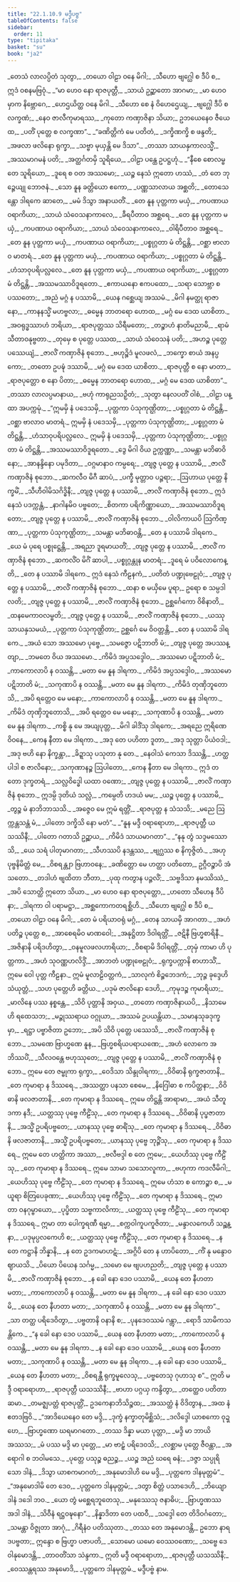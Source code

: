 ```yaml
---
title: "22.1.10.9 မဒ္ဒီပဗ္ဗ"
tableOfContents: false
sidebar:
  order: 11
type: "tipitaka"
basket: "su"
book: "ja2"
---
```



<DynamicBreadcrumb />

<Division number="2182" book="ja2">

<Paragraph number="3536" type="verses" book="ja2">
_တေသံ လာလပ္ပိတံ သုတွာ,_  
_တယော ဝါဠာ ဝနေ မိဂါ;_  
_သီဟော ဗျဂ္ဃေါ စ ဒီပိ စ,_  
ဣဒံ ဝစနမဗြဝုံ._  

</Paragraph>

</Division>
<Division number="2183" book="ja2">

<Paragraph number="3537" type="verses" book="ja2">
_“မာ ဟေဝ နော ရာဇပုတ္တီ,_  
_သာယံ ဥဉ္ဆာတော အာဂမာ;_  
_မာ ဟေဝမှာက နိဗ္ဘောဂေ,_  
_ဟေဌယိတ္ထ ဝနေ မိဂါ._  

</Paragraph>

</Division>
<Division number="2184" book="ja2">

<Paragraph number="3538" type="verses" book="ja2">
_သီဟော စေ နံ ဝိဟေဌေယျ,_  
_ဗျဂ္ဃေါ ဒီပိ စ လက္ခဏံ;_  
_နေဝ ဇာလီကုမာရဿ,_  
_ကုတော ကဏှာဇိနာ သိယာ;_  
ဥဘယေနေဝ ဇီယေထ,_  
_ပတိံ ပုတ္တေ စ လက္ခဏာ”._  

</Paragraph>

</Division>
<Division number="2185" book="ja2">

<Paragraph number="3539" type="verses" book="ja2">
_“ခဏိတ္တိကံ မေ ပတိတံ,_  
_ဒက္ခိဏက္ခိ စ ဖန္ဒတိ;_  
_အဖလာ ဖလိနော ရုက္ခာ,_  
_သဗ္ဗာ မုယှန္တိ မေ ဒိသာ”._  

</Paragraph>

</Division>
<Division number="2186" book="ja2">

<Paragraph number="3540" type="verses" book="ja2">
_တဿာ သာယနှကာလသ္မိံ,_  
_အဿမာဂမနံ ပတိ;_  
_အတ္ထင်္ဂတမှိ သူရိယေ,_  
_ဝါဠာ ပန္ထေ ဥပဋ္ဌဟုံ._  

</Paragraph>

</Division>
<Division number="2187" book="ja2">

<Paragraph number="3541" type="verses" book="ja2">
_“နီစေ စောလမ္ဗတေ သူရိယော,_  
_ဒူရေ စ ဝတ အဿမော;_  
_ယဉ္စ နေသံ ဣတော ဟဿံ,_  
_တံ တေ ဘုဉ္ဇေယျု ဘောဇနံ._  

</Paragraph>

</Division>
<Division number="2188" book="ja2">

<Paragraph number="3542" type="verses" book="ja2">
_သော နူန ခတ္တိယော ဧကော,_  
_ပဏ္ဏသာလာယ အစ္ဆတိ;_  
_တောသေန္တော ဒါရကေ ဆာတေ,_  
_မမံ ဒိသွာ အနာယတိံ._  

</Paragraph>

</Division>
<Division number="2189" book="ja2">

<Paragraph number="3543" type="verses" book="ja2">
_တေ နူန ပုတ္တကာ မယှံ,_  
_ကပဏာယ ဝရာကိယာ;_  
_သာယံ သံဝေသနာကာလေ,_  
_ခီရပီတာဝ အစ္ဆရေ._  

</Paragraph>

</Division>
<Division number="2190" book="ja2">

<Paragraph number="3544" type="verses" book="ja2">
_တေ နူန ပုတ္တကာ မယှံ,_  
_ကပဏာယ ဝရာကိယာ;_  
_သာယံ သံဝေသနာကာလေ,_  
_ဝါရိပီတာဝ အစ္ဆရေ._  

</Paragraph>

</Division>
<Division number="2191" book="ja2">

<Paragraph number="3545" type="verses" book="ja2">
_တေ နူန ပုတ္တကာ မယှံ,_  
_ကပဏာယ ဝရာကိယာ;_  
_ပစ္စုဂ္ဂတာ မံ တိဋ္ဌန္တိ,_  
_ဝစ္ဆာ ဗာလာဝ မာတရံ._  

</Paragraph>

</Division>
<Division number="2192" book="ja2">

<Paragraph number="3546" type="verses" book="ja2">
_တေ နူန ပုတ္တကာ မယှံ,_  
_ကပဏာယ ဝရာကိယာ;_  
_ပစ္စုဂ္ဂတာ မံ တိဋ္ဌန္တိ,_  
_ဟံသာဝုပရိပလ္လလေ._  

</Paragraph>

</Division>
<Division number="2193" book="ja2">

<Paragraph number="3547" type="verses" book="ja2">
_တေ နူန ပုတ္တကာ မယှံ,_  
_ကပဏာယ ဝရာကိယာ;_  
_ပစ္စုဂ္ဂတာ မံ တိဋ္ဌန္တိ,_  
_အဿမဿာဝိဒူရတော._  

</Paragraph>

</Division>
<Division number="2194" book="ja2">

<Paragraph number="3548" type="verses" book="ja2">
_ဧကာယနော ဧကပထော,_  
_သရာ သောဗ္ဘာ စ ပဿတော;_  
_အညံ မဂ္ဂံ န ပဿာမိ,_  
_ယေန ဂစ္ဆေယျ အဿမံ._  

</Paragraph>

</Division>
<Division number="2195" book="ja2">

<Paragraph number="3549" type="verses" book="ja2">
_မိဂါ နမတ္ထု ရာဇာနော,_  
_ကာနနသ္မိံ မဟဗ္ဗလာ;_  
_ဓမ္မေန ဘာတရော ဟောထ,_  
_မဂ္ဂံ မေ ဒေထ ယာစိတာ._  

</Paragraph>

</Division>
<Division number="2196" book="ja2">

<Paragraph number="3550" type="verses" book="ja2">
_အဝရုဒ္ဓဿာဟံ ဘရိယာ,_  
_ရာဇပုတ္တဿ သိရီမတော;_  
_တဉ္စာဟံ နာတိမညာမိ,_  
_ရာမံ သီတာဝနုဗ္ဗတာ._  

</Paragraph>

</Division>
<Division number="2197" book="ja2">

<Paragraph number="3551" type="verses" book="ja2">
_တုမှေ စ ပုတ္တေ ပဿထ,_  
_သာယံ သံဝေသနံ ပတိ;_  
_အဟဉ္စ ပုတ္တေ ပဿေယျံ,_  
_ဇာလိံ ကဏှာဇိနံ စုဘော._  

</Paragraph>

</Division>
<Division number="2198" book="ja2">

<Paragraph number="3552" type="verses" book="ja2">
_ဗဟုဉ္စိဒံ မူလဖလံ,_  
_ဘက္ခော စာယံ အနပ္ပကော;_  
_တတော ဥပဍ္ဎံ ဒဿာမိ,_  
_မဂ္ဂံ မေ ဒေထ ယာစိတာ._  

</Paragraph>

</Division>
<Division number="2199" book="ja2">

<Paragraph number="3553" type="verses" book="ja2">
_ရာဇပုတ္တီ စ နော မာတာ,_  
_ရာဇပုတ္တော စ နော ပိတာ;_  
_ဓမ္မေန ဘာတရော ဟောထ,_  
_မဂ္ဂံ မေ ဒေထ ယာစိတာ”._  

</Paragraph>

</Division>
<Division number="2200" book="ja2">

<Paragraph number="3554" type="verses" book="ja2">
_တဿာ လာလပ္ပမာနာယ,_  
_ဗဟုံ ကာရုညသဉှိတံ;_  
_သုတွာ နေလပတိံ ဝါစံ,_  
_ဝါဠာ ပန္ထာ အပက္ကမုံ._  

</Paragraph>

</Division>
<Division number="2201" book="ja2">

<Paragraph number="3555" type="verses" book="ja2">
_“ဣမမှိ နံ ပဒေသမှိ,_  
_ပုတ္တကာ ပံသုကုဏ္ဌိတာ;_  
_ပစ္စုဂ္ဂတာ မံ တိဋ္ဌန္တိ,_  
_ဝစ္ဆာ ဗာလာဝ မာတရံ._  

</Paragraph>

</Division>
<Division number="2202" book="ja2">

<Paragraph number="3556" type="verses" book="ja2">
ဣမမှိ နံ ပဒေသမှိ,_  
_ပုတ္တကာ ပံသုကုဏ္ဌိတာ;_  
_ပစ္စုဂ္ဂတာ မံ တိဋ္ဌန္တိ,_  
_ဟံသာဝုပရိပလ္လလေ._  

</Paragraph>

</Division>
<Division number="2203" book="ja2">

<Paragraph number="3557" type="verses" book="ja2">
ဣမမှိ နံ ပဒေသမှိ,_  
_ပုတ္တကာ ပံသုကုဏ္ဌိတာ;_  
_ပစ္စုဂ္ဂတာ မံ တိဋ္ဌန္တိ,_  
_အဿမဿာဝိဒူရတော._  

</Paragraph>

</Division>
<Division number="2204" book="ja2">

<Paragraph number="3558" type="verses" book="ja2">
_ဒွေ မိဂါ ဝိယ ဥက္ကဏ္ဏာ,_  
_သမန္တာ မဘိဓာဝိနော;_  
_အာနန္ဒိနော ပမုဒိတာ,_  
_ဝဂ္ဂမာနာဝ ကမ္ပရေ;_  
_တျဇ္ဇ ပုတ္တေ န ပဿာမိ,_  
_ဇာလိံ ကဏှာဇိနံ စုဘော._  

</Paragraph>

</Division>
<Division number="2205" book="ja2">

<Paragraph number="3559" type="verses" book="ja2">
_ဆကလီဝ မိဂီ ဆာပံ,_  
_ပက္ခီ မုတ္တာဝ ပဉ္ဇရာ;_  
_ဩဟာယ ပုတ္တေ နိက္ခမိံ,_  
_သီဟီဝါမိသဂိဒ္ဓိနီ;_  
_တျဇ္ဇ ပုတ္တေ န ပဿာမိ,_  
_ဇာလိံ ကဏှာဇိနံ စုဘော._  

</Paragraph>

</Division>
<Division number="2206" book="ja2">

<Paragraph number="3560" type="verses" book="ja2">
ဣဒံ နေသံ ပဒက္ကန္တံ,_  
_နာဂါနမိဝ ပဗ္ဗတေ;_  
_စိတကာ ပရိကိဏ္ဏာယော,_  
_အဿမဿာဝိဒူရတော;_  
_တျဇ္ဇ ပုတ္တေ န ပဿာမိ,_  
_ဇာလိံ ကဏှာဇိနံ စုဘော._  

</Paragraph>

</Division>
<Division number="2207" book="ja2">

<Paragraph number="3561" type="verses" book="ja2">
_ဝါလိကာယပိ ဩကိဏ္ဏာ,_  
_ပုတ္တကာ ပံသုကုဏ္ဌိတာ;_  
_သမန္တာ မဘိဓာဝန္တိ,_  
_တေ န ပဿာမိ ဒါရကေ._  

</Paragraph>

</Division>
<Division number="2208" book="ja2">

<Paragraph number="3562" type="verses" book="ja2">
_ယေ မံ ပုရေ ပစ္စုဋ္ဌေန္တိ,_  
_အရညာ ဒူရမာယတိံ;_  
_တျဇ္ဇ ပုတ္တေ န ပဿာမိ,_  
_ဇာလိံ ကဏှာဇိနံ စုဘော._  

</Paragraph>

</Division>
<Division number="2209" book="ja2">

<Paragraph number="3563" type="verses" book="ja2">
_ဆကလိံဝ မိဂိံ ဆာပါ,_  
_ပစ္စုဂ္ဂန္တုန မာတရံ;_  
_ဒူရေ မံ ပဝိလောကေန္တိ,_  
_တေ န ပဿာမိ ဒါရကေ._  

</Paragraph>

</Division>
<Division number="2210" book="ja2">

<Paragraph number="3564" type="verses" book="ja2">
ဣဒံ နေသံ ကီဠနကံ,_  
_ပတိတံ ပဏ္ဍုဗေဠုဝံ;_  
_တျဇ္ဇ ပုတ္တေ န ပဿာမိ,_  
_ဇာလိံ ကဏှာဇိနံ စုဘော._  

</Paragraph>

</Division>
<Division number="2211" book="ja2">

<Paragraph number="3565" type="verses" book="ja2">
_ထနာ စ မယှိမေ ပူရာ,_  
ဥရော စ သမ္ပဒါလတိ;_  
_တျဇ္ဇ ပုတ္တေ န ပဿာမိ,_  
_ဇာလိံ ကဏှာဇိနံ စုဘော._  

</Paragraph>

</Division>
<Division number="2212" book="ja2">

<Paragraph number="3566" type="verses" book="ja2">
ဥစ္ဆင်္ဂေကော ဝိစိနာတိ,_  
_ထနမေကာဝလမ္ဗတိ;_  
_တျဇ္ဇ ပုတ္တေ န ပဿာမိ,_  
_ဇာလိံ ကဏှာဇိနံ စုဘော._  

</Paragraph>

</Division>
<Division number="2213" book="ja2">

<Paragraph number="3567" type="verses" book="ja2">
_ယဿု သာယနှသမယံ,_  
_ပုတ္တကာ ပံသုကုဏ္ဌိတာ;_  
ဥစ္ဆင်္ဂေ မေ ဝိဝတ္တန္တိ,_  
_တေ န ပဿာမိ ဒါရကေ._  

</Paragraph>

</Division>
<Division number="2214" book="ja2">

<Paragraph number="3568" type="verses" book="ja2">
_အယံ သော အဿမော ပုဗ္ဗေ,_  
_သမဇ္ဇော ပဋိဘာတိ မံ;_  
_တျဇ္ဇ ပုတ္တေ အပဿန္တျာ,_  
_ဘမတေ ဝိယ အဿမော._  

</Paragraph>

</Division>
<Division number="2215" book="ja2">

<Paragraph number="3569" type="verses" book="ja2">
_ကိမိဒံ အပ္ပသဒ္ဒေါဝ,_  
_အဿမော ပဋိဘာတိ မံ;_  
_ကာကောလာပိ န ဝဿန္တိ,_  
_မတာ မေ နူန ဒါရကာ._  

</Paragraph>

</Division>
<Division number="2216" book="ja2">

<Paragraph number="3570" type="verses" book="ja2">
_ကိမိဒံ အပ္ပသဒ္ဒေါဝ,_  
_အဿမော ပဋိဘာတိ မံ;_  
_သကုဏာပိ န ဝဿန္တိ,_  
_မတာ မေ နူန ဒါရကာ._  

</Paragraph>

</Division>
<Division number="2217" book="ja2">

<Paragraph number="3571" type="verses" book="ja2">
_ကိမိဒံ တုဏှိဘူတောသိ,_  
_အပိ ရတ္တေဝ မေ မနော;_  
_ကာကောလာပိ န ဝဿန္တိ,_  
_မတာ မေ နူန ဒါရကာ._  

</Paragraph>

</Division>
<Division number="2218" book="ja2">

<Paragraph number="3572" type="verses" book="ja2">
_ကိမိဒံ တုဏှိဘူတောသိ,_  
_အပိ ရတ္တေဝ မေ မနော;_  
_သကုဏာပိ န ဝဿန္တိ,_  
_မတာ မေ နူန ဒါရကာ._  

</Paragraph>

</Division>
<Division number="2219" book="ja2">

<Paragraph number="3573" type="verses" book="ja2">
_ကစ္စိ နု မေ အယျပုတ္တ,_  
_မိဂါ ခါဒိံသု ဒါရကေ;_  
_အရညေ ဣရိဏေ ဝိဝနေ,_  
_ကေန နီတာ မေ ဒါရကာ._  

</Paragraph>

</Division>
<Division number="2220" book="ja2">

<Paragraph number="3574" type="verses" book="ja2">
_အဒု တေ ပဟိတာ ဒူတာ,_  
_အဒု သုတ္တာ ပိယံဝဒါ;_  
_အဒု ဗဟိ နော နိက္ခန္တာ,_  
_ခိဍ္ဍာသု ပသုတာ နု တေ._  

</Paragraph>

</Division>
<Division number="2221" book="ja2">

<Paragraph number="3575" type="verses" book="ja2">
_နေဝါသံ ကေသာ ဒိဿန္တိ,_  
_ဟတ္ထပါဒါ စ ဇာလိနော;_  
_သကုဏာနဉ္စ ဩပါတော,_  
_ကေန နီတာ မေ ဒါရကာ._  

</Paragraph>

</Division>
<Division number="2222" book="ja2">

<Paragraph number="3576" type="verses" book="ja2">
ဣဒံ တတော ဒုက္ခတရံ,_  
_သလ္လဝိဒ္ဓေါ ယထာ ဝဏော;_  
_တျဇ္ဇ ပုတ္တေ န ပဿာမိ,_  
_ဇာလိံ ကဏှာဇိနံ စုဘော._  

</Paragraph>

</Division>
<Division number="2223" book="ja2">

<Paragraph number="3577" type="verses" book="ja2">
ဣဒမ္ပိ ဒုတိယံ သလ္လံ,_  
_ကမ္ပေတိ ဟဒယံ မမ;_  
_ယဉ္စ ပုတ္တေ န ပဿာမိ,_  
_တွဉ္စ မံ နာဘိဘာသသိ._  

</Paragraph>

</Division>
<Division number="2224" book="ja2">

<Paragraph number="3578" type="verses" book="ja2">
_အဇ္ဇေဝ မေ ဣမံ ရတ္တိံ,_  
_ရာဇပုတ္တ န သံသသိ;_  
_မညေ ဩက္ကန္တသန္တံ မံ,_  
_ပါတော ဒက္ခိသိ နော မတံ”._  

</Paragraph>

</Division>
<Division number="2225" book="ja2">

<Paragraph number="3579" type="verses" book="ja2">
_“နူန မဒ္ဒီ ဝရာရောဟာ,_  
_ရာဇပုတ္တီ ယသဿိနီ;_  
_ပါတော ဂတာသိ ဥဉ္ဆာယ,_  
_ကိမိဒံ သာယမာဂတာ”._  

</Paragraph>

</Division>
<Division number="2226" book="ja2">

<Paragraph number="3580" type="verses" book="ja2">
_“နနု တွံ သဒ္ဒမဿောသိ,_  
_ယေ သရံ ပါတုမာဂတာ;_  
_သီဟဿပိ နဒန္တဿ,_  
_ဗျဂ္ဃဿ စ နိကုဇ္ဇိတံ._  

</Paragraph>

</Division>
<Division number="2227" book="ja2">

<Paragraph number="3581" type="verses" book="ja2">
_အဟု ပုဗ္ဗနိမိတ္တံ မေ,_  
_ဝိစရန္တျာ ဗြဟာဝနေ;_  
_ခဏိတ္တော မေ ဟတ္ထာ ပတိတော,_  
ဥဂ္ဂီဝဉ္စာပိ အံသတော._  

</Paragraph>

</Division>
<Division number="2228" book="ja2">

<Paragraph number="3582" type="verses" book="ja2">
_တဒါဟံ ဗျထိတာ ဘီတာ,_  
_ပုထု ကတွာန ပဉ္ဇလိံ;_  
_သဗ္ဗဒိသာ နမဿိဿံ,_  
_အပိ သောတ္ထိ ဣတော သိယာ._  

</Paragraph>

</Division>
<Division number="2229" book="ja2">

<Paragraph number="3583" type="verses" book="ja2">
_မာ ဟေဝ နော ရာဇပုတ္တော,_  
_ဟတော သီဟေန ဒီပိနာ;_  
_ဒါရကာ ဝါ ပရာမဋ္ဌာ,_  
_အစ္ဆကောကတရစ္ဆိဟိ._  

</Paragraph>

</Division>
<Division number="2230" book="ja2">

<Paragraph number="3584" type="verses" book="ja2">
_သီဟော ဗျဂ္ဃေါ စ ဒီပိ စ,_  
_တယော ဝါဠာ ဝနေ မိဂါ;_  
_တေ မံ ပရိယာဝရုံ မဂ္ဂံ,_  
_တေန သာယမှိ အာဂတာ._  

</Paragraph>

</Division>
<Division number="2231" book="ja2">

<Paragraph number="3585" type="verses" book="ja2">
_အဟံ ပတိဉ္စ ပုတ္တေ စ,_  
_အာစေရမိဝ မာဏဝေါ;_  
_အနုဋ္ဌိတာ ဒိဝါရတ္တိံ,_  
_ဇဋိနီ ဗြဟ္မစာရိနီ._  

</Paragraph>

</Division>
<Division number="2232" book="ja2">

<Paragraph number="3586" type="verses" book="ja2">
_အဇိနာနိ ပရိဒဟိတွာ,_  
_ဝနမူလဖလဟာရိယာ;_  
_ဝိစရာမိ ဒိဝါရတ္တိံ,_  
_တုမှံ ကာမာ ဟိ ပုတ္တကာ._  

</Paragraph>

</Division>
<Division number="2233" book="ja2">

<Paragraph number="3587" type="verses" book="ja2">
_အဟံ သုဝဏ္ဏဟလိဒ္ဒိံ,_  
_အာဘတံ ပဏ္ဍုဗေဠုဝံ;_  
_ရုက္ခပက္ကာနိ စာဟာသိံ,_  
ဣမေ ဝေါ ပုတ္တ ကီဠနာ._  

</Paragraph>

</Division>
<Division number="2234" book="ja2">

<Paragraph number="3588" type="verses" book="ja2">
ဣမံ မူလာဠိဝတ္တကံ,_  
_သာလုကံ စိဉ္စဘေဒကံ;_  
_ဘုဉ္ဇ ခုဒ္ဒေဟိ သံယုတ္တံ,_  
_သဟ ပုတ္တေဟိ ခတ္တိယ._  

</Paragraph>

</Division>
<Division number="2235" book="ja2">

<Paragraph number="3589" type="verses" book="ja2">
_ပဒုမံ ဇာလိနော ဒေဟိ,_  
_ကုမုဒဉ္စ ကုမာရိယာ;_  
_မာလိနေ ပဿ နစ္စန္တေ,_  
_သိဝိ ပုတ္တာနိ အဝှယ._  

</Paragraph>

</Division>
<Division number="2236" book="ja2">

<Paragraph number="3590" type="verses" book="ja2">
_တတော ကဏှာဇိနာယပိ,_  
_နိသာမေဟိ ရထေသဘ;_  
_မဉ္ဇုဿရာယ ဝဂ္ဂုယာ,_  
_အဿမံ ဥပယန္တိယာ._  

</Paragraph>

</Division>
<Division number="2237" book="ja2">

<Paragraph number="3591" type="verses" book="ja2">
_သမာနသုခဒုက္ခမှာ,_  
_ရဋ္ဌာ ပဗ္ဗာဇိတာ ဥဘော;_  
_အပိ သိဝိ ပုတ္တေ ပဿေသိ,_  
_ဇာလိံ ကဏှာဇိနံ စုဘော._  

</Paragraph>

</Division>
<Division number="2238" book="ja2">

<Paragraph number="3592" type="verses" book="ja2">
_သမဏေ ဗြာဟ္မဏေ နူန,_  
_ဗြဟ္မစရိယပရာယဏေ;_  
_အဟံ လောကေ အဘိဿပိံ,_  
_သီလဝန္တေ ဗဟုဿုတေ;_  
_တျဇ္ဇ ပုတ္တေ န ပဿာမိ,_  
_ဇာလိံ ကဏှာဇိနံ စုဘော._  

</Paragraph>

</Division>
<Division number="2239" book="ja2">

<Paragraph number="3593" type="verses" book="ja2">
ဣမေ တေ ဇမ္ဗုကာ ရုက္ခာ,_  
_ဝေဒိသာ သိန္ဒုဝါရကာ;_  
_ဝိဝိဓာနိ ရုက္ခဇာတာနိ,_  
_တေ ကုမာရာ န ဒိဿရေ._  

</Paragraph>

</Division>
<Division number="2240" book="ja2">

<Paragraph number="3594" type="verses" book="ja2">
_အဿတ္ထာ ပနသာ စေမေ,_  
_နိဂြေါဓာ စ ကပိတ္ထနာ;_  
_ဝိဝိဓာနိ ဖလဇာတာနိ,_  
_တေ ကုမာရာ န ဒိဿရေ._  

</Paragraph>

</Division>
<Division number="2241" book="ja2">

<Paragraph number="3595" type="verses" book="ja2">
ဣမေ တိဋ္ဌန္တိ အာရာမာ,_  
_အယံ သီတူဒကာ နဒီ;_  
_ယတ္ထဿု ပုဗ္ဗေ ကီဠိံသု,_  
_တေ ကုမာရာ န ဒိဿရေ._  

</Paragraph>

</Division>
<Division number="2242" book="ja2">

<Paragraph number="3596" type="verses" book="ja2">
_ဝိဝိဓာနိ ပုပ္ဖဇာတာနိ,_  
_အသ္မိံ ဥပရိပဗ္ဗတေ;_  
_ယာနဿု ပုဗ္ဗေ ဓာရိံသု,_  
_တေ ကုမာရာ န ဒိဿရေ._  

</Paragraph>

</Division>
<Division number="2243" book="ja2">

<Paragraph number="3597" type="verses" book="ja2">
_ဝိဝိဓာနိ ဖလဇာတာနိ,_  
_အသ္မိံ ဥပရိပဗ္ဗတေ;_  
_ယာနဿု ပုဗ္ဗေ ဘုဉ္ဇိံသု,_  
_တေ ကုမာရာ န ဒိဿရေ._  

</Paragraph>

</Division>
<Division number="2244" book="ja2">

<Paragraph number="3598" type="verses" book="ja2">
ဣမေ တေ ဟတ္ထိကာ အဿာ,_  
_ဗလီဗဒ္ဒါ စ တေ ဣမေ;_  
_ယေဟိဿု ပုဗ္ဗေ ကီဠိံသု,_  
_တေ ကုမာရာ န ဒိဿရေ._  

</Paragraph>

</Division>
<Division number="2245" book="ja2">

<Paragraph number="3599" type="verses" book="ja2">
ဣမေ သာမာ သသောလူကာ,_  
_ဗဟုကာ ကဒလီမိဂါ;_  
_ယေဟိဿု ပုဗ္ဗေ ကီဠိံသု,_  
_တေ ကုမာရာ န ဒိဿရေ._  

</Paragraph>

</Division>
<Division number="2246" book="ja2">

<Paragraph number="3600" type="verses" book="ja2">
ဣမေ ဟံသာ စ ကောဉ္စာ စ,_  
_မယူရာ စိတြပေခုဏာ;_  
_ယေဟိဿု ပုဗ္ဗေ ကီဠိံသု,_  
_တေ ကုမာရာ န ဒိဿရေ._  

</Paragraph>

</Division>
<Division number="2247" book="ja2">

<Paragraph number="3601" type="verses" book="ja2">
ဣမာ တာ ဝနဂုမ္ဗာယော,_  
_ပုပ္ဖိတာ သဗ္ဗကာလိကာ;_  
_ယတ္ထဿု ပုဗ္ဗေ ကီဠိံသု,_  
_တေ ကုမာရာ န ဒိဿရေ._  

</Paragraph>

</Division>
<Division number="2248" book="ja2">

<Paragraph number="3602" type="verses" book="ja2">
ဣမာ တာ ပေါက္ခရဏီ ရမ္မာ,_  
_စက္ကဝါကူပကူဇိတာ;_  
_မန္ဒာလကေဟိ သဉ္ဆန္နာ,_  
_ပဒုမုပ္ပလကေဟိ စ;_  
_ယတ္ထဿု ပုဗ္ဗေ ကီဠိံသု,_  
_တေ ကုမာရာ န ဒိဿရေ._  

</Paragraph>

</Division>
<Division number="2249" book="ja2">

<Paragraph number="3603" type="verses" book="ja2">
_န တေ ကဋ္ဌာနိ ဘိန္နာနိ,_  
_န တေ ဥဒကမာဟဋံ;_  
_အဂ္ဂိပိ တေ န ဟာပိတော,_  
_ကိံ နု မန္ဒောဝ ဈာယသိ._  

</Paragraph>

</Division>
<Division number="2250" book="ja2">

<Paragraph number="3604" type="verses" book="ja2">
_ပိယော ပိယေန သင်္ဂမ္မ,_  
_သမော မေ ဗျပဟညတိ;_  
_တျဇ္ဇ ပုတ္တေ န ပဿာမိ,_  
_ဇာလိံ ကဏှာဇိနံ စုဘော._  

</Paragraph>

</Division>
<Division number="2251" book="ja2">

<Paragraph number="3605" type="verses" book="ja2">
_န ခေါ နော ဒေဝ ပဿာမိ,_  
_ယေန တေ နီဟတာ မတာ;_  
_ကာကောလာပိ န ဝဿန္တိ,_  
_မတာ မေ နူန ဒါရကာ._  

</Paragraph>

</Division>
<Division number="2252" book="ja2">

<Paragraph number="3606" type="verses" book="ja2">
_န ခေါ နော ဒေဝ ပဿာမိ,_  
_ယေန တေ နီဟတာ မတာ;_  
_သကုဏာပိ န ဝဿန္တိ,_  
_မတာ မေ နူန ဒါရကာ”._  

</Paragraph>

</Division>
<Division number="2253" book="ja2">

<Paragraph number="3607" type="verses" book="ja2">
_သာ တတ္ထ ပရိဒေဝိတွာ,_  
_ပဗ္ဗတာနိ ဝနာနိ စ;_  
_ပုနဒေဝဿမံ ဂန္တွာ,_  
_ရောဒိ သာမိကသန္တိကေ._  

</Paragraph>

</Division>
<Division number="2254" book="ja2">

<Paragraph number="3608" type="verses" book="ja2">
_“န ခေါ နော ဒေဝ ပဿာမိ,_  
_ယေန တေ နီဟတာ မတာ;_  
_ကာကောလာပိ န ဝဿန္တိ,_  
_မတာ မေ နူန ဒါရကာ._  

</Paragraph>

</Division>
<Division number="2255" book="ja2">

<Paragraph number="3609" type="verses" book="ja2">
_န ခေါ နော ဒေဝ ပဿာမိ,_  
_ယေန တေ နီဟတာ မတာ;_  
_သကုဏာပိ န ဝဿန္တိ,_  
_မတာ မေ နူန ဒါရကာ._  

</Paragraph>

</Division>
<Division number="2256" book="ja2">

<Paragraph number="3610" type="verses" book="ja2">
_န ခေါ နော ဒေဝ ပဿာမိ,_  
_ယေန တေ နီဟတာ မတာ;_  
_ဝိစရန္တီ ရုက္ခမူလေသု,_  
_ပဗ္ဗတေသု ဂုဟာသု စ”._  

</Paragraph>

</Division>
<Division number="2257" book="ja2">

<Paragraph number="3611" type="verses" book="ja2">
ဣတိ မဒ္ဒီ ဝရာရောဟာ,_  
_ရာဇပုတ္တီ ယသဿိနီ;_  
_ဗာဟာ ပဂ္ဂယှ ကန္ဒိတွာ,_  
_တတ္ထေဝ ပတိတာ ဆမာ._  

</Paragraph>

</Division>
<Division number="2258" book="ja2">

<Paragraph number="3612" type="verses" book="ja2">
_တမဇ္ဈပတ္တံ ရာဇပုတ္တိံ,_  
ဥဒကေနာဘိသိဉ္စထ;_  
_အဿတ္ထံ နံ ဝိဒိတွာန,_  
_အထ နံ ဧတဒဗြဝိ._  

</Paragraph>

</Division>
<Division number="2259" book="ja2">

<Paragraph number="3613" type="verses" book="ja2">
_“အာဒိယေနေဝ တေ မဒ္ဒိ,_  
_ဒုက္ခံ နက္ခာတုမိစ္ဆိသံ;_  
_ဒလိဒ္ဒေါ ယာစကော ဝုဍ္ဎော,_  
_ဗြာဟ္မဏော ဃရမာဂတော._  

</Paragraph>

</Division>
<Division number="2260" book="ja2">

<Paragraph number="3614" type="verses" book="ja2">
_တဿ ဒိန္နာ မယာ ပုတ္တာ,_  
_မဒ္ဒိ မာ ဘာယိ အဿသ;_  
_မံ ပဿ မဒ္ဒိ မာ ပုတ္တေ,_  
_မာ ဗာဠှံ ပရိဒေဝသိ;_  
_လစ္ဆာမ ပုတ္တေ ဇီဝန္တာ,_  
_အရောဂါ စ ဘဝါမသေ._  

</Paragraph>

</Division>
<Division number="2261" book="ja2">

<Paragraph number="3615" type="verses" book="ja2">
_ပုတ္တေ ပသုဉ္စ ဓညဉ္စ,_  
_ယဉ္စ အညံ ဃရေ ဓနံ;_  
_ဒဇ္ဇာ သပ္ပုရိသော ဒါနံ,_  
_ဒိသွာ ယာစကမာဂတံ;_  
_အနုမောဒါဟိ မေ မဒ္ဒိ,_  
_ပုတ္တကေ ဒါနမုတ္တမံ”._  

</Paragraph>

</Division>
<Division number="2262" book="ja2">

<Paragraph number="3616" type="verses" book="ja2">
_“အနုမောဒါမိ တေ ဒေဝ,_  
_ပုတ္တကေ ဒါနမုတ္တမံ;_  
_ဒတွာ စိတ္တံ ပသာဒေဟိ,_  
_ဘိယျော ဒါနံ ဒဒေါ ဘဝ._  

</Paragraph>

</Division>
<Division number="2263" book="ja2">

<Paragraph number="3617" type="verses" book="ja2">
_ယော တွံ မစ္ဆေရဘူတေသု,_  
_မနုဿေသု ဇနာဓိပ;_  
_ဗြာဟ္မဏဿ အဒါ ဒါနံ,_  
_သိဝီနံ ရဋ္ဌဝဍ္ဎနော”._  

</Paragraph>

</Division>
<Division number="2264" book="ja2">

<Paragraph number="3618" type="verses" book="ja2">
_နိန္နာဒိတာ တေ ပထဝီ,_  
_သဒ္ဒေါ တေ တိဒိဝင်္ဂတော;_  
_သမန္တာ ဝိဇ္ဇုတာ အာဂုံ,_  
_ဂိရီနံဝ ပတိဿုတာ._  

</Paragraph>

</Division>
<Division number="2265" book="ja2">

<Paragraph number="3619" book="ja2">
_တဿ တေ အနုမောဒန္တိ,_  
ဥဘော နာရဒပဗ္ဗတာ;_  
ဣန္ဒော စ ဗြဟ္မာ ပဇာပတိ,_  
_သောမော ယမော ဝေဿဝဏော;_  
_သဗ္ဗေ ဒေဝါနုမောဒန္တိ,_  
_တာဝတိံသာ သဲန္ဒကာ._  

</Paragraph>

</Division>
<Division number="2266" book="ja2">

<Paragraph number="3620" type="verses" book="ja2">
ဣတိ မဒ္ဒီ ဝရာရောဟာ,_  
_ရာဇပုတ္တီ ယသဿိနီ;_  
_ဝေဿန္တရဿ အနုမောဒိ,_  
_ပုတ္တကေ ဒါနမုတ္တမံ._  


</Paragraph>
</Division>

<Paragraph number="3621" type="center" book="ja2">
မဒ္ဒီပဗ္ဗံ နာမ.
</Paragraph>